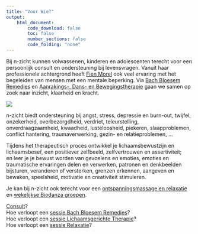 ```yaml
---
title: "Voor Wie?"
output:
    html_document:
        code_download: false
        toc: false
        number_sections: false
        code_folding: "none"
---
```


Bij n-zicht kunnen volwassenen, kinderen en adolescenten terecht voor een persoonlijk consult en ondersteuning bij levensvragen.
Vanuit haar professionele achtergrond heeft [Fien Morel](./about.html) ook veel ervaring met het begeleiden van mensen met een mentale beperking.
Via [Bach Bloesem Remedies](./bachbloesems.html) en [Aanrakings-, Dans- en Bewegingstherapie](./lichaamsgericht.html) gaan we samen op zoek naar inzicht, klaarheid en kracht.

![](./figs/wordcould_nzicht4.jpg) 

n-zicht biedt ondersteuning bij
angst, stress, depressie en burn-out,
twijfel, onzekerheid, overbezorgdheid,
verdriet, teleurstelling, onverdraagzaamheid, kwaadheid,
lusteloosheid, piekeren, slaapproblemen,
conflict hantering, traumaverwerking,
gezin- en relatieproblemen, ...

Tijdens het therapeutisch proces ontwikkel je
lichaamsbewustzijn en lichaamsbesef, een positiever zelfbeeld, zelfvertrouwen en assertiviteit;  
en leer je je bewust worden van gevoelens en emoties, emoties en traumatische ervaringen delen en verwerken, patronen en denkbeelden bijsturen, veranderen of versterken,
grenzen erkennen, aangeven en bewaken, speelsheid, motivatie en creativiteit stimuleren.

Je kan bij n-zicht ook terecht voor een [ontspanningsmassage en relaxatie](./relaxatie.html) en [wekelijkse Biodanza groepen](https://biodanzabrugge.be/activiteiten.html).

[Consult](./consult.html)?  
Hoe verloopt een [sessie Bach Bloesem Remedies](./bachbloesemsessie.html)?  
Hoe verloopt een [sessie Lichaamsgerichte Therapie](./lichaamsgericht.html)?  
Hoe verloopt een [sessie Relaxatie](relaxatie.html)?